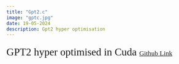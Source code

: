 ```yaml
---
title: "Gpt2.c"
image: "gptc.jpg"
date: 19-05-2024
description: Gpt2 hyper optimisation
---
```


<body>
<div class="gradient-text">
   <span style="font-size: 1.7rem; line-height: 1.8; font-family: 'Sans Serif';">
        GPT2 hyper optimised in Cuda
    </span>
    <span style="font-size: 1.1rem; line-height: 1.8; font-family: 'Comic Sans'; ">
        <a href="https://github.com/Autobot37/gpt.cpp" target="_blank">Github Link</a>
    </span>
</div>
</body>
